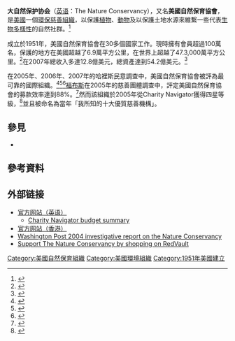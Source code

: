 {{Expand language|en}}{{Infobox organization
| name = 大自然保护协会<br />The Nature Conservancy
| logo = Nature Conservancy.svg
| type = 环保慈善组织
| founded_date = {{start date and age|1951|paren=yes}}<ref name=natgeo>{{cite journal | title = Quietly Conserving Nature | url = https://archive.org/details/sim_national-geographic_1988-12_174_6/page/818 | last = Grove | first = Noel | journal = [[National_Geographic_(magazine)|National Geographic]] | date = December 1988 | volume = 174 | issue = 6 | pages = 818–844}}</ref>
| founder = 
| headquarters = {{USA}}[[维吉尼亚州|维吉尼亚州]][[阿靈頓縣_(維吉尼亞州)|阿灵顿]]
| key_people = {{plainlist|
* Jennifer Morris, CEO
* [[Sally_Jewell|Sally Jewell]], former interim CEO
* [[Giulio_Boccaletti|Giulio Boccaletti]], Chief Strategy Officer
* [[Hugh_Possingham|Hugh Possingham]], Chief Scientist
* [[Fran_Ulmer|Fran Ulmer]], Board Chair
* [[Lynn_Scarlett|Lynn Scarlett]], VP Policy and Government Relations
* [[Maria_Damanaki|Maria Damanaki]], Global Managing Director, Oceans}}
| area_served = 全球
| focus = [[环境保护|环境保护]]
| revenue = 12.9亿[[美元|美元]](2018)<ref name="annualreport2018">The Nature Conservancy. ''[https://www.nature.org/content/dam/tnc/nature/en/documents/TNC_FY18_Financial_Statements_Final.pdf Consolidated Financial Statements for the year ended June 30, 2018 and report thereon] {{Wayback|url=https://www.nature.org/content/dam/tnc/nature/en/documents/TNC_FY18_Financial_Statements_Final.pdf |date=20200216191950 }}''. Accessed November 22, 2018.</ref>
| endowment = 
| num_volunteers = 
| num_employees = 
| num_members = 超过1百万<ref name="aboutus">{{cite web |url=http://www.nature.org/aboutus/ |title=About The Nature Conservancy |publisher=Nature.org |date=2014-01-23 |accessdate=2014-02-21 |archive-url=https://web.archive.org/web/20110305205811/http://www.nature.org/aboutus/ |archive-date=2011-03-05 |url-status=no }}</ref>
| Non-profit_slogan = "Protecting nature. Preserving life"（“保护大自然，保护生命“）
| homepage = {{URL|https://www.nature.org}}
}}'''大自然保护协会'''（[[英语|英语]]：The Nature Conservancy），又名'''美國自然保育協會'''， 是[[美國|美國]]一個[[環保組織|環保慈善組織]]，以保護[[植物|植物]]、[[動物|動物]]及以保護土地水源來維繫一些代表[[生物多樣性|生物多樣性]]的自然社群。<ref name="aboutus">{{Cite web|title=Who We Are|url=https://www.nature.org/en-us/about-us/who-we-are/|accessdate=2020-09-20|work=The Nature Conservancy|language=en-US}}</ref>

成立於1951年，美國自然保育協會在30多個國家工作。現時擁有會員超過100萬名，保護的地方在美國超越了6.9萬平方公里，在世界上超越了47.3,000萬平方公里。<ref>{{Cite web |url=http://www.nature.org/aboutus/leadership/ |title=美國自然保育協會官治 |access-date=2008-06-17 |archive-date=2008-05-09 |archive-url=https://web.archive.org/web/20080509104718/http://www.nature.org/aboutus/leadership/ |dead-url=yes }}</ref>在2007年總收入多達12.8億美元，總資產達到54.2億美元。<ref name="annual07">{{Cite web |url=http://www.nature.org/aboutus/annualreport/files/annualreport2007.pdf |title=2007年年報 |access-date=2008-06-17 |archive-date=2008-06-25 |archive-url=https://web.archive.org/web/20080625063320/http://www.nature.org/aboutus/annualreport/files/annualreport2007.pdf |dead-url=yes }}</ref>

在2005年、2006年、2007年的哈裡斯民意調查中，美國自然保育協會被評為最可靠的國際組織。<ref>{{Cite web |url=http://www.harrisinteractive.com/harris_poll/index.asp?PID=715 |title=2006 Harris poll |access-date=2008-06-17 |archive-url=https://web.archive.org/web/20100206223606/http://harrisinteractive.com/harris_poll/index.asp?PID=715 |archive-date=2010-02-06 |dead-url=yes }}</ref><ref>{{Cite web |url=http://www.harrisinteractive.com/harris_poll/index.asp?PID=843 |title=2007 Harris poll |access-date=2008-06-17 |archive-url=https://web.archive.org/web/20100206205624/http://harrisinteractive.com/harris_poll/index.asp?PID=843 |archive-date=2010-02-06 |dead-url=yes }}</ref><ref>{{Cite web |url=http://www.harrisinteractive.com/harris_poll/index.asp?PID=619 |title=2005 Harris poll |access-date=2008-06-17 |archive-url=https://web.archive.org/web/20080918184512/http://www.harrisinteractive.com/harris_poll/index.asp?PID=619 |archive-date=2008-09-18 |dead-url=yes }}</ref>[[福布斯|福布斯]]在2005年的慈善團體調查中，評定美國自然保育協會的募款效率達到88%。<ref>{{Cite web|title=Forbes List Directory|url=https://www.forbes.com/lists/list-directory//|accessdate=2020-09-20|work=Forbes|language=en|archive-date=2020-09-20|archive-url=https://web.archive.org/web/20200920005022/https://www.forbes.com/lists/list-directory/|dead-url=no}}</ref>然而該組織於2005年從Charity Navigator獲得四星等級，<ref>{{Cite web|title=Charity Navigator - Rating for The Nature Conservancy|url=http://www.charitynavigator.org/index.cfm?bay=search.summary&orgid=4208|accessdate=2020-09-20|work=Charity Navigator|language=en|archive-date=2019-09-30|archive-url=https://web.archive.org/web/20190930105631/https://www.charitynavigator.org/index.cfm?bay=search.summary&orgid=4208|dead-url=no}}</ref>並且被命名為當年「我所知的十大優質慈善機構」。

==參見==
*{{Tsl|en|NatureServe conservation status|自然服務保護狀態}}

==參考資料==
{{reflist|2}}

==外部链接==
*[http://nature.org/ 官方网站（英语）]{{Wayback|url=http://nature.org/ |date=20080613084028 }}
**[http://www.charitynavigator.org/index.cfm/bay/search.summary/orgid/4208.htm Charity Navigator budget summary]{{Wayback|url=http://www.charitynavigator.org/index.cfm/bay/search.summary/orgid/4208.htm |date=20080704133551 }}
*[https://www.tnc.org.hk/zh-hk/ 官方网站（香港）]{{Wayback|url=https://www.tnc.org.hk/zh-hk/ |date=20201001031556 }}
* [http://www.washingtonpost.com/wp-dyn/nation/specials/natureconservancy/ Washington Post 2004 investigative report on the Nature Conservancy]{{Wayback|url=http://www.washingtonpost.com/wp-dyn/nation/specials/natureconservancy/ |date=20080725211652 }}
* [http://www.redvault.com Support The Nature Conservancy by shopping on RedVault]{{Wayback|url=http://www.redvault.com/ |date=20081218040937 }}

[[Category:美國自然保育組織|Category:美國自然保育組織]]
[[Category:美國環境組織|Category:美國環境組織]]
[[Category:1951年美國建立|Category:1951年美國建立]]